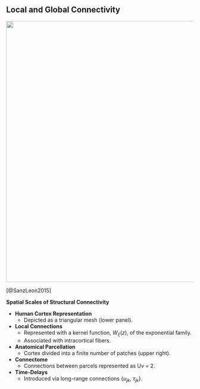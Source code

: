 ## Local and Global Connectivity
![](images/Global_Local_Connectivity.svg){width=700px fig-align="center"}

::: {.citations}
[@SanzLeon2015]
:::

::: {.notes}
**Spatial Scales of Structural Connectivity**

- **Human Cortex Representation**
  - Depicted as a triangular mesh (lower panel).

- **Local Connections**
  - Represented with a kernel function, $W_{\xi}(z)$, of the exponential family.
  - Associated with intracortical fibers.

- **Anatomical Parcellation**
  - Cortex divided into a finite number of patches (upper right).

- **Connectome**
  - Connections between parcels represented as Uv = 2.

- **Time-Delays**
  - Introduced via long-range connections {$u_{jk}$, $\tau_{jk}$}.
:::